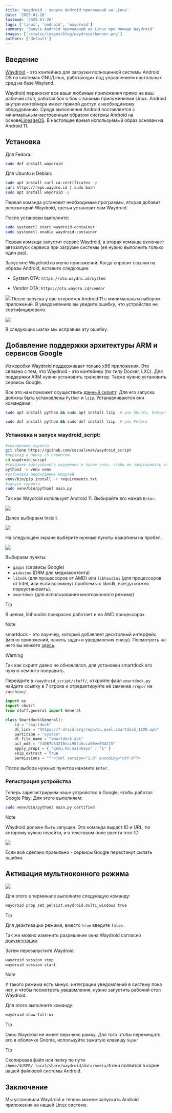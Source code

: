 ```yaml
---
title: 'Waydroid - запуск Android приложений на Linux'
date: '2025-01-26'
lastmod: '2025-01-26'
tags: ['linux', 'android', 'waydroid']
summary: 'Запуск Android приложений на Linux при помощи Waydroid'
images: ['/static/images/blog/waydroid/banner.png']
authors: ['default']
---
```


## Введение

[Waydroid](https://waydro.id/) - это контейнер для загрузки полноценной системы Android OS на системах GNU/Linux, работающих под управлением настольных сред на базе Wayland.

Waydroid переносит все ваши любимые приложения прямо на ваш рабочий стол, работая бок о бок с вашими приложениями Linux. Android внутри контейнера имеет прямой доступ к необходимому оборудованию. Среда выполнения Android поставляется с минимальным настроенным образом системы Android на основе[LineageOS](https://lineageos.org/). В настоящее время используемый образ основан на Android 11.

## Установка

Для Fedora:

```bash
sudo dnf install waydroid
```

Для Ubuntu и Debian:

```bash
sudo apt install curl ca-certificates -y
curl https://repo.waydro.id | sudo bash
sudo apt install waydroid -y
```

Первая команда установит необходимые программы, вторая добавит репозиторий Waydroid, третья установит сам Waydroid.

После установки выполните:

```bash
sudo systemctl start waydroid-container
sudo systemctl enable waydroid-container
```

Первая команда запустит сервис Waydroid, а вторая команда включает автозапуск сервиса при загрузке системы (её нужно выполнить только один раз).

Запустите Waydroid из меню приложений. Когда спросит ссылки на образы Android, вставьте следующие:

- System OTA: `https://ota.waydro.id/system`

- Vendor OTA: `https://ota.waydro.id/vendor`

![](/static/images/blog/waydroid/image-1.png)
После запуска у вас откроется Android 11 с минимальным набором приложений. В уведомлениях вы увидите ошибку, что устройство не сертифицировано.

![](/static/images/blog/waydroid/image-2.png)

В следующих шагах мы исправим эту ошибку.

## Добавление поддержки архитектуры ARM и сервисов Google

Из коробки Waydroid поддерживает только x86 приложения. Это связано с тем, что Waydroid - это контейнер (по типу Docker, LXC). Для поддержки ARM нужно установить транслятор. Также нужно установить сервисы Google.

Все это нам поможет осуществить [данный скрипт](https://github.com/casualsnek/waydroid_script). Для его запуска должны быть установлены `Python` и `lzip`. Устанавливаются они командами:

```bash
sudo apt install python && sudo apt install lzip  # для Ubuntu, Debian
```

```bash
sudo dnf install python && sudo dnf install lzip  # для Fedora
```

### Установка и запуск waydroid_script:

```bash
#скачивание скрипта
git clone https://github.com/casualsnek/waydroid_script
#переход в папку со скриптом
cd waydroid_script
#создание виртуального окружения в папке venv, чтобы не замусоривать основную систему
python3 -m venv venv
#установка необходимых модулей
venv/bin/pip install -r requirements.txt
#запуск скрипта
sudo venv/bin/python3 main.py
```

Так как Waydroid использует Android 11. Выбирайте его нажав `Enter`.

![](/static/images/blog/waydroid/image-4.png)

Далее выбираем Install.

![](/static/images/blog/waydroid/image-6.png)

На следующем экране выберите нужные пункты нажатием на пробел.

![](/static/images/blog/waydroid/image-8.png)

Выбираем пункты:

- `gapps` (сервисы Google)
- `widevine` (DRM для медиаконтента)
- `libndk` (для процессоров от AMD) или `libhoudini` (для процессоров от Intel, или если возникнут проблемы с libndk, всегда можно переустановить).
- `smartdock` (для использования многооконного режима)

> [!tip]
> В целом, libhoudini прекрасно работает и на AMD процессорах

> [!note]
> smartdock - это лаунчер, который добавляет десктопный интерфейс (меню приложений, панель задач и уведомления снизу). Посмотреть на него вы можете [здесь](https://github.com/axel358/smartdock).

> [!warning]
> Так как скрипт давно не обновлялся, для установки smartdock его нужно немного поправить.

Перейдите в `/waydroid_script/stuff/`, откройте файл `smartdock.py` найдите ссылку в 7 строке и отредактируйте её заменив `/repo/` на `/archive/`.

```python:smartdock.py {7} showLineNumbers
import os
import shutil
from stuff.general import General

class Smartdock(General):
    id = "smartdock"
    dl_link = "https://f-droid.org/repo/cu.axel.smartdock_1100.apk"
    partition = "system"
    dl_file_name = "smartdock.apk"
    act_md5 = "f4087d34218eac902a5cca98ee03d215"
    apply_props = { "qemu.hw.mainkeys" : "1" }
    skip_extract = True
    permissions = """<?xml version="1.0" encoding="utf-8"?>
```

После выбора нужных пунктов нажмите `Enter`.

### Регистрация устройства

Теперь зарегистрируем наше устройство в Google, чтобы работал Google Play. Для этого выполняем:

```bash
sudo venv/bin/python3 main.py certified
```

> [!note]
> Waydroid должен быть запущен. Эта команда выдаст ID и URL, по которому нужно перейти, и в текстовом поле ввести этот ID.

![](/static/images/blog/waydroid/image-9.png)

Если всё сделано правильно - сервисы Google перестанут сыпать ошибки.

## Активация мультиоконного режима

![](/static/images/blog/waydroid/image-7.png)

Для этого в терминале выполните следующую команду:

```bash
waydroid prop set persist.waydroid.multi_windows true
```

> [!tip]
> Для деактивации режима, вместо `true` введите `false`.

Так же можно изменить разрешение окна Waydroid согласно [документации](https://docs.waydro.id/usage/waydroid-prop-options).

Затем перезапустите Waydroid:

```bash
waydroid session stop
waydroid session start
```

> [!note]
> У такого режима есть минус: интеграции уведомлений в систему пока нет, и чтобы посмотреть уведомления, нужно запустить рабочий стол Waydroid.

Для этого выполните команду:

```bash
waydroid show-full-ui
```

> [!tip]
> Окно Waydroid не имеет верхнюю рамку. Для того чтобы перемещать его в оболочке Gnome, используйте зажатую клавишу `Super`

> [!tip]
> Скопировав файл или папку по пути `/home/$USER/.local/share/waydroid/data/media/0` они появится в корне вашей файловой системы Android.

## Заключение

Мы установили Waydroid и теперь можем запускать Android приложения на нашей Linux системе.
